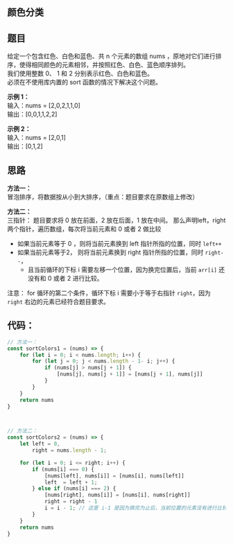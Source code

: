 ## 颜色分类
<div className='flex items-center'>
    <ChipDifficult content={'中等'} className='mr-2 text-middleText' />
    <ChipLink
        href={'https://leetcode.cn/problems/sort-colors/description/'}
        content={'No.75 颜色分类'}
    />
</div>

## 题目
给定一个包含红色、白色和蓝色、共 n 个元素的数组 nums ，原地对它们进行排序，使得相同颜色的元素相邻，并按照红色、白色、蓝色顺序排列。  
我们使用整数 0、 1 和 2 分别表示红色、白色和蓝色。  
必须在不使用库内置的 sort 函数的情况下解决这个问题。  


**示例 1：**  
输入：nums = [2,0,2,1,1,0]  
输出：[0,0,1,1,2,2]  

**示例 2：**  
输入：nums = [2,0,1]  
输出：[0,1,2]  

## 思路
**方法一：**  
冒泡排序，将数据按从小到大排序，（重点：题目要求在原数组上修改）

**方法二：**  
三指针：
题目要求将 0 放在前面，2 放在后面，1 放在中间。
那么声明left，right 两个指针，遍历数组，每次将当前元素和 0 或者 2 做比较
- 如果当前元素等于 0 ，则将当前元素换到 left 指针所指的位置，同时 `left++`
- 如果当前元素等于2， 则将当前元素换到 right 指针所指的位置，同时 `right--`，
    - 且当前循环的下标 i 需要左移一个位置，因为换完位置后，当前 `arr[i]` 还没有和 0 或者 2 进行比较。

注意： for 循环的第二个条件，循环下标 i 需要小于等于右指针 `right`，因为 `right` 右边的元素已经符合题目要求。




## 代码：
```javascript
// 方法一：
const sortColors1 = (nums) => {
    for (let i = 0; i < nums.length; i++) {
        for (let j = 0; j < nums.length - 1- i; j++) {
            if (nums[j] > nums[j + 1]) {
                [nums[j], nums[j + 1]] = [nums[j + 1], nums[j]]
            }
        }
    }
    return nums
}



// 方法二：
const sortColors2 = (nums) => {
    let left = 0,
        right = nums.length - 1;

    for (let i = 0; i <= right; i++) {
        if (nums[i] === 0) {
            [nums[left], nums[i]] = [nums[i], nums[left]]
            left  = left + 1;
        } else if (nums[i] === 2) {
            [nums[right], nums[i]] = [nums[i], nums[right]]
            right = right - 1
            i = i - 1; // 这里 i-1 是因为换完为止后，当前位置的元素没有进行比较。
        }
    }
    return nums
}
```